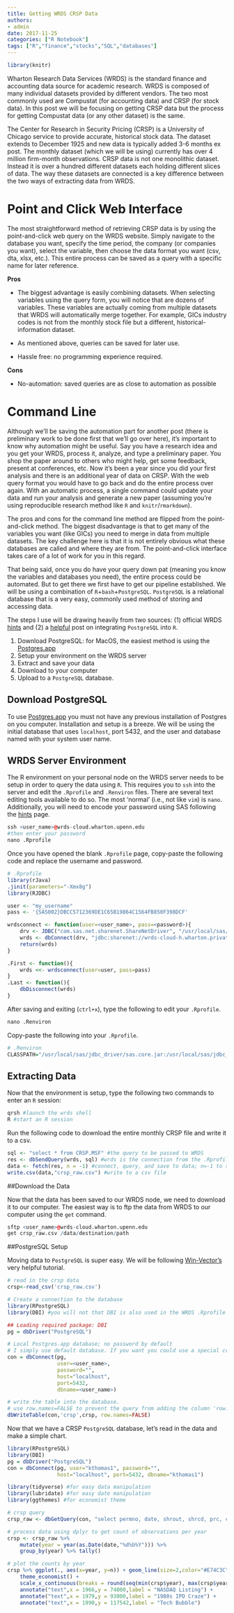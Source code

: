```yaml
---
title: Getting WRDS CRSP Data
authors: 
- admin
date: 2017-11-25
categories: ["R Notebook"]
tags: ["R","finance","stocks","SQL","databases"]
---
```


```r
library(knitr)
```

Wharton Research Data Services (WRDS) is the standard finance and accounting data source for academic research. WRDS is composed of many individual datasets provided by different vendors. The two most commonly used are Compustat (for accounting data) and CRSP (for stock data). In this post we will be focusing on getting CRSP data but the process for getting Compustat data (or any other dataset) is the same.

The Center for Research in Security Pricing (CRSP) is a University of Chicago service to provide accurate, historical stock data. The dataset extends to December 1925 and new data is typically added 3-6 months ex post. The monthly dataset (which we will be using) currently has over 4 million firm-month observations. CRSP data is not one monolithic dataset. Instead it is over a hundred different datasets each holding different slices of data. The way these datasets are connected is a key difference between the two ways of extracting data from WRDS.

# Point and Click Web Interface

The most straightforward method of retrieving CRSP data is by using the point-and-click web query on the WRDS website. Simply navigate to the database you want, specify the time period, the company (or companies you want), select the variable, then choose the data format you want (csv, dta, xlsx, etc.). This entire process can be saved as a query with a specific name for later reference.

**Pros**

* The biggest advantage is easily combining datasets. When selecting variables using the query form, you will notice that are dozens of variables. These variables are actually coming from multiple datasets that WRDS will automatically merge together. For example, GICs industry codes is not from the monthly stock file but a different, historical-information dataset.

* As mentioned above, queries can be saved for later use.

* Hassle free: no programming experience required.

**Cons**

* No-automation: saved queries are as close to automation as possible


# Command Line

Although we'll be saving the automation part for another post (there is preliminary work to be done first that we'll go over here), it's important to know why automation might be useful. Say you have a research idea and you get your WRDS, process it, analyze, and type a preliminary paper. You shop the paper around to others who might help, get some feedback, present at conferences, etc. Now it's been a year since you did your first analysis and there is an additional year of data on CRSP. With the web query format you would have to go back and do the entire process over again. With an automatic process, a single command could update your data and run your analysis and generate a new paper (assuming you're using reproducible research method like `R` and `knitr`/`rmarkdown`).

The pros and cons for the command line method are flipped from the point-and-click method. The biggest disadvantage is that to get many of the variables you want (like GICs) you need to merge in data from multiple datasets. The key challenge here is that it is not entirely obvious what these databases are called and where they are from. The point-and-click interface takes care of a lot of work for you in this regard.

That being said, once you do have your query down pat (meaning you know the variables and databases you need), the entire process could be automated. But to get there we first have to get our pipeline established. We will be using a combination of `R`+`bash`+`PostgreSQL`. `PostgreSQL` is a relational database that is a very easy, commonly used method of storing and accessing data. 

The steps I use will be drawing heavily from two sources: (1) official WRDS [hints](https://wrds-web.wharton.upenn.edu/wrds/support/Accessing%20and%20Manipulating%20the%20Data/_007R%20Programming/_001Using%20R%20with%20WRDS.cfm) and (2) a [helpful](http://www.win-vector.com/blog/2011/01/sql-screwdriver/) post on integrating `PostgreSQL` into `R`.

1. Download PostgreSQL: for MacOS, the easiest method is using the [Postgres.app](https://postgresapp.com)
2. Setup your environment on the WRDS server
3. Extract and save your data
4. Download to your computer
5. Upload to a `PostgreSQL` database.

## Download PostgreSQL

To use [Postgres.app](https://postgresapp.com) you must not have any previous installation of Postgres on you computer. Installation and setup is a breeze. We will be using the initial database that uses `localhost`, port 5432, and the user and database named with your system user name.

## WRDS Server Environment

The R environment on your personal node on the WRDS server needs to be setup in order to query the data using `R`. This requires you to `ssh` into the server and edit the `.Rprofile` and `.Renviron` files. There are several text editing tools available to do so. The most 'normal' (i.e., not like `vim`) is `nano`. Additionally, you will need to encode your password using SAS following the [hints](https://wrds-web.wharton.upenn.edu/wrds/support/Accessing%20and%20Manipulating%20the%20Data/_007R%20Programming/_001Using%20R%20with%20WRDS.cfm) page.

```r
ssh <user_name>@wrds-cloud.wharton.upenn.edu
#then enter your password
nano .Rprofile
```

Once you have opened the blank `.Rprofile` page, copy-paste the following code and replace the username and password.

```r

# .Rprofile
library(rJava)
.jinit(parameters="-Xmx8g")
library(RJDBC)

user <- "my_username"
pass <- '{SAS002}DBCC5712369DE1C65B19864C1564FB850F398DCF'

wrdsconnect <- function(user=<user_name>, pass=<password>){
    drv <- JDBC("com.sas.net.sharenet.ShareNetDriver", "/usr/local/sas/jdbc_driver/sas.intrnet.javatools.jar",          identifier.quote="`")
    wrds <- dbConnect(drv, "jdbc:sharenet://wrds-cloud-h.wharton.private:8551/", user, pass)
    return(wrds)
}

.First <- function(){
    wrds <<- wrdsconnect(user=user, pass=pass)
}
.Last <- function(){
    dbDisconnect(wrds)
}

```

After saving and exiting (`ctrl+x`), type the following to edit your `.Rprofile`.

```r
nano .Renviron
```

Copy-paste the following into your `.Rprofile`.

```r
# .Renviron
CLASSPATH="/usr/local/sas/jdbc_driver/sas.core.jar:/usr/local/sas/jdbc_driver/sas.intrnet.javatools.jar"
```

## Extracting Data

Now that the environment is setup, type the following two commands to enter an `R` session:

```r
qrsh #launch the wrds shell
R #start an R session
```

Run the following code to download the entire monthly CRSP file and write it to a csv.

```r
sql <- "select * from CRSP.MSF" #the query to be passed to WRDS
res <- dbSendQuery(wrds, sql) #wrds is the connection from the .Rprofile; sql is the query from above
data <- fetch(res, n = -1) #connect, query, and save to data; n=-1 to select all
write.csv(data,"crsp_raw.csv") #write to a csv file
```

##Download the Data
 
Now that the data has been saved to our WRDS node, we need to download it to our computer. The easiest way is to ftp the data from WRDS to our computer using the `get` command.

```r
sftp <user_name>@wrds-cloud.wharton.upenn.edu
get crsp_raw.csv /data/destination/path
```

##PostgreSQL Setup

Moving data to `PostgreSQL` is super easy. We will be following [Win-Vector's](http://www.win-vector.com/blog/2011/01/sql-screwdriver/) very helpful tutorial.

```r

# read in the crsp data
crsp<-read_csv('crsp_raw.csv') 

# Create a connection to the database
library(RPostgreSQL)
library(DBI) #you will not that DBI is also used in the WRDS .Rprofile 

## Loading required package: DBI
pg = dbDriver("PostgreSQL")

# Local Postgres.app database; no password by default
# I simply use default database. If you want you could use a special crsp or wrds database.
con = dbConnect(pg, 
                user=<user_name>, 
                password="",
                host="localhost", 
                port=5432, 
                dbname=<user_name>)

# write the table into the database.
# use row.names=FALSE to prevent the query from adding the column 'row.names' to the table in the db
dbWriteTable(con,'crsp',crsp, row.names=FALSE)
```

Now that we have a CRSP `PostgreSQL` database, let's read in the data and make a simple chart.

```r
library(RPostgreSQL)
library(DBI) 
pg = dbDriver("PostgreSQL")
con = dbConnect(pg, user="kthomas1", password="",
                host="localhost", port=5432, dbname="kthomas1")

```


```r
library(tidyverse) #for easy data manipulation
library(lubridate) #for easy date manipulation
library(ggthemes) #for economist theme

# crsp query
crsp_raw <- dbGetQuery(con, "select permno, date, shrout, shrcd, prc, cfacshr, cfacpr, ret, retx from crsp")

# process data using dplyr to get count of observations per year
crsp <- crsp_raw %>% 
    mutate(year = year(as.Date(date,"%d%b%Y"))) %>% 
    group_by(year) %>% tally()

# plot the counts by year
crsp %>% ggplot(., aes(x=year, y=n)) + geom_line(size=2,color="#E74C3C") + 
    theme_economist() +
    scale_x_continuous(breaks = round(seq(min(crsp$year), max(crsp$year), by = 10),1)) +
    annotate("text",x = 1966,y = 74000,label = "NASDAQ Listing") +
    annotate("text",x = 1979,y = 93000,label = "1980s IPO Craze") +
    annotate("text",x = 1990,y = 117542,label = "Tech Bubble") 


```


